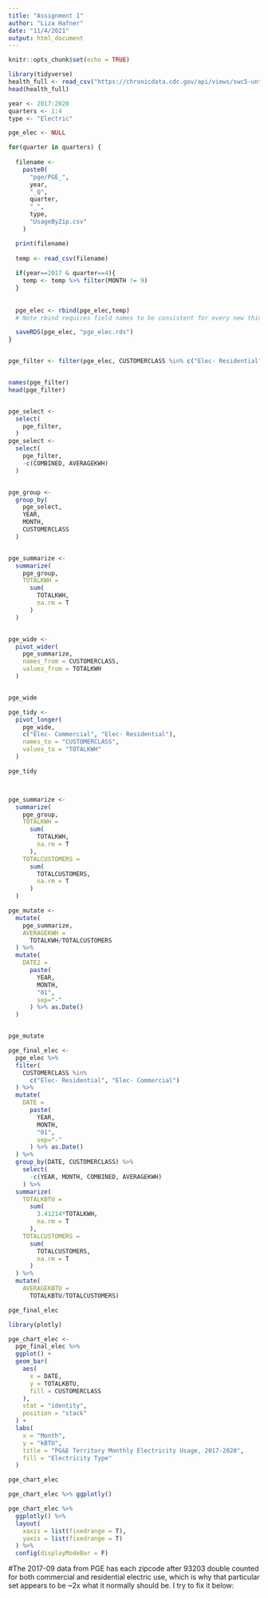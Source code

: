 ```yaml
---
title: "Assignment 1"
author: "Liza Hafner"
date: "11/4/2021"
output: html_document
---
```


```r
knitr::opts_chunk$set(echo = TRUE)

library(tidyverse)
health_full <- read_csv("https://chronicdata.cdc.gov/api/views/swc5-untb/rows.csv?accessType=DOWNLOAD&bom=true&format=true")
head(health_full)
```

```r

year <- 2017:2020
quarters <- 1:4
type <- "Electric"

pge_elec <- NULL

for(quarter in quarters) {
  
  filename <- 
    paste0(
      "pge/PGE_",
      year,
      "_Q",
      quarter,
      "_",
      type,
      "UsageByZip.csv"
    )

  print(filename)
  
  temp <- read_csv(filename)
  
  if(year==2017 & quarter==4){
    temp <- temp %>% filter(MONTH != 9)
  }
    
  
  pge_elec <- rbind(pge_elec,temp)
  # Note rbind requires field names to be consistent for every new thing that you add.

  saveRDS(pge_elec, "pge_elec.rds")
}


pge_filter <- filter(pge_elec, CUSTOMERCLASS %in% c("Elec- Residential","Elec- Commercial"))


names(pge_filter)
head(pge_filter)


pge_select <-
  select(
    pge_filter,
  )
pge_select <-
  select(
    pge_filter,
    -c(COMBINED, AVERAGEKWH)
  )


pge_group <-
  group_by(
    pge_select,
    YEAR,
    MONTH,
    CUSTOMERCLASS
  )


pge_summarize <-
  summarize(
    pge_group,
    TOTALKWH = 
      sum(
        TOTALKWH, 
        na.rm = T
      )
  )


pge_wide <-
  pivot_wider(
    pge_summarize,
    names_from = CUSTOMERCLASS,
    values_from = TOTALKWH
  )


pge_wide

pge_tidy <-
  pivot_longer(
    pge_wide,
    c("Elec- Commercial", "Elec- Residential"),
    names_to = "CUSTOMERCLASS",
    values_to = "TOTALKWH"
  )

pge_tidy



pge_summarize <-
  summarize(
    pge_group,
    TOTALKWH = 
      sum(
        TOTALKWH, 
        na.rm = T
      ),
    TOTALCUSTOMERS =
      sum(
        TOTALCUSTOMERS,
        na.rm = T
      )
  )

pge_mutate <-
  mutate(
    pge_summarize,
    AVERAGEKWH =
      TOTALKWH/TOTALCUSTOMERS
  ) %>%
  mutate(
    DATE2 = 
      paste(
        YEAR,
        MONTH, 
        "01",
        sep="-"
      ) %>% as.Date()
  )


pge_mutate

pge_final_elec <-
  pge_elec %>% 
  filter(
    CUSTOMERCLASS %in% 
      c("Elec- Residential", "Elec- Commercial")
  ) %>% 
  mutate(
    DATE = 
      paste(
        YEAR,
        MONTH, 
        "01",
        sep="-"
      ) %>% as.Date()
  ) %>% 
  group_by(DATE, CUSTOMERCLASS) %>% 
    select(
      -c(YEAR, MONTH, COMBINED, AVERAGEKWH)
    ) %>%
  summarize(
    TOTALKBTU = 
      sum(
        3.41214*TOTALKWH, 
        na.rm = T
      ),
    TOTALCUSTOMERS =
      sum(
        TOTALCUSTOMERS,
        na.rm = T
      )
  ) %>% 
  mutate(
    AVERAGEKBTU =
      TOTALKBTU/TOTALCUSTOMERS)

pge_final_elec

library(plotly)

pge_chart_elec <-
  pge_final_elec %>% 
  ggplot() +
  geom_bar(
    aes(
      x = DATE,
      y = TOTALKBTU,
      fill = CUSTOMERCLASS
    ),
    stat = "identity",
    position = "stack"
  ) +
  labs(
    x = "Month",
    y = "kBTU",
    title = "PG&E Territory Monthly Electricity Usage, 2017-2020",
    fill = "Electricity Type"
  )

pge_chart_elec

pge_chart_elec %>% ggplotly()

pge_chart_elec %>% 
  ggplotly() %>% 
  layout(
    xaxis = list(fixedrange = T),
    yaxis = list(fixedrange = T)
  ) %>% 
  config(displayModeBar = F)

```

#The 2017-09 data from PGE has each zipcode after 93203 double counted for both commercial and residential electric use, which is why that particular set appears to be ~2x what it normally should be. I try to fix it below: 


